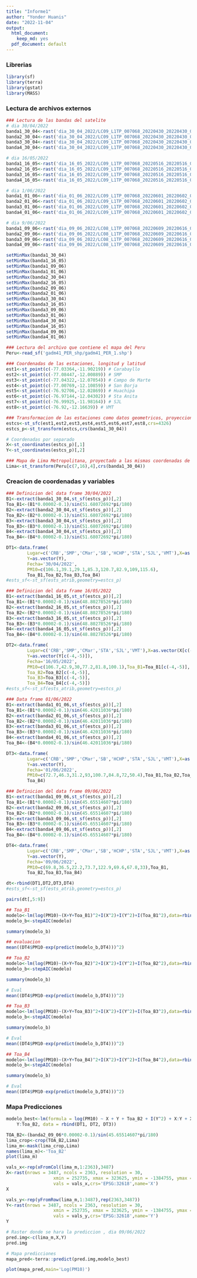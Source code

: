 ```yaml
---
title: "Informe1"
author: "Yonder Huanis"
date: "2022-11-04"
output:
  html_document: 
    keep_md: yes
  pdf_document: default
---
```

### Librerias
```r
library(sf)
library(terra)
library(gstat)
library(MASS)
```
### Lectura de archivos externos

```r

### Lectura de las bandas del satelite
# dia 30/04/2022
banda1_30_04<-rast('dia_30_04_2022/LC09_L1TP_007068_20220430_20220430_02_T1_B1.TIF')
banda2_30_04<-rast('dia_30_04_2022/LC09_L1TP_007068_20220430_20220430_02_T1_B2.TIF')
banda3_30_04<-rast('dia_30_04_2022/LC09_L1TP_007068_20220430_20220430_02_T1_B3.TIF')
banda4_30_04<-rast('dia_30_04_2022/LC09_L1TP_007068_20220430_20220430_02_T1_B4.TIF')

# dia 16/05/2022
banda1_16_05<-rast('dia_16_05_2022/LC09_L1TP_007068_20220516_20220516_02_T1_B1.TIF')
banda2_16_05<-rast('dia_16_05_2022/LC09_L1TP_007068_20220516_20220516_02_T1_B2.TIF')
banda3_16_05<-rast('dia_16_05_2022/LC09_L1TP_007068_20220516_20220516_02_T1_B3.TIF')
banda4_16_05<-rast('dia_16_05_2022/LC09_L1TP_007068_20220516_20220516_02_T1_B4.TIF')

# dia 1/06/2022
banda1_01_06<-rast('dia_01_06_2022/LC09_L1TP_007068_20220601_20220602_02_T1_B1.TIF')
banda2_01_06<-rast('dia_01_06_2022/LC09_L1TP_007068_20220601_20220602_02_T1_B2.TIF')
banda3_01_06<-rast('dia_01_06_2022/LC09_L1TP_007068_20220601_20220602_02_T1_B3.TIF')
banda4_01_06<-rast('dia_01_06_2022/LC09_L1TP_007068_20220601_20220602_02_T1_B4.TIF')

# dia 9/06/2022
banda1_09_06<-rast('dia_09_06_2022/LC08_L1TP_007068_20220609_20220616_02_T1_B1.TIF')
banda2_09_06<-rast('dia_09_06_2022/LC08_L1TP_007068_20220609_20220616_02_T1_B2.TIF')
banda3_09_06<-rast('dia_09_06_2022/LC08_L1TP_007068_20220609_20220616_02_T1_B3.TIF')
banda4_09_06<-rast('dia_09_06_2022/LC08_L1TP_007068_20220609_20220616_02_T1_B4.TIF')

setMinMax(banda1_30_04)
setMinMax(banda1_16_05)
setMinMax(banda1_09_06)
setMinMax(banda1_01_06)
setMinMax(banda2_30_04)
setMinMax(banda2_16_05)
setMinMax(banda2_09_06)
setMinMax(banda2_01_06)
setMinMax(banda3_30_04)
setMinMax(banda3_16_05)
setMinMax(banda3_09_06)
setMinMax(banda3_01_06)
setMinMax(banda4_30_04)
setMinMax(banda4_16_05)
setMinMax(banda4_09_06)
setMinMax(banda4_01_06)

### Lectura del archivo que contiene el mapa del Peru
Peru<-read_sf('gadm41_PER_shp/gadm41_PER_1.shp')

### Coordenadas de las estaciones, longitud y latitud
est1<-st_point(c(-77.03364,-11.90219)) # Carabayllo
est2<-st_point(c(-77.08447,-12.00889)) # SMP
est3<-st_point(c(-77.04322,-12.07054)) # Campo de Marte
est4<-st_point(c(-77.00769,-12.10859)) # San Borja
est5<-st_point(c(-76.92706,-12.02869)) # Huachipa
est6<-st_point(c(-76.97144,-12.04302)) # Sta Anita
est7<-st_point(c(-76.99925,-11.98164)) # SJL
est8<-st_point(c(-76.92,-12.16639)) # VMT

### Transformacion de las estaciones como datos geometricos, proyeccion de las coordendas
estcs<-st_sfc(est1,est2,est3,est4,est5,est6,est7,est8,crs=4326)
estcs_p<-st_transform(estcs,crs(banda1_30_04))

# Coordenadas por separado
X<-st_coordinates(estcs_p)[,1]
Y<-st_coordinates(estcs_p)[,2]

### Mapa de Lima Metropolitana, proyectado a las mismas coordenadas de los datos satelitales
Lima<-st_transform(Peru[c(7,16),4],crs(banda1_30_04))
```



### Creacion de coordenadas y variables

```r
### Definicion del data frame 30/04/2022
B1<-extract(banda1_30_04,st_sf(estcs_p))[,2]
Toa_B1<-(B1*0.00002-0.1)/sin(51.68072692*pi/180)
B2<-extract(banda2_30_04,st_sf(estcs_p))[,2]
Toa_B2<-(B2*0.00002-0.1)/sin(51.68072692*pi/180)
B3<-extract(banda3_30_04,st_sf(estcs_p))[,2]
Toa_B3<-(B3*0.00002-0.1)/sin(51.68072692*pi/180)
B4<-extract(banda4_30_04,st_sf(estcs_p))[,2]
Toa_B4<-(B4*0.00002-0.1)/sin(51.68072692*pi/180)

DT1<-data.frame(
        Lugar=c('CRB','SMP','CMar','SB','HCHP','STA','SJL','VMT'),X=as.vector(X),
        Y=as.vector(Y),
        Fecha='30/04/2022',
        PM10=c(106.1,39.1,29.1,85.3,120.7,82.9,109,115.6),
        Toa_B1,Toa_B2,Toa_B3,Toa_B4)
#ests_sf<-st_sf(ests_atrib,geometry=estcs_p)

### Definicion del data frame 16/05/2022
B1<-extract(banda1_16_05,st_sf(estcs_p))[,2]
Toa_B1<-(B1*0.00002-0.1)/sin(48.80278526*pi/180)
B2<-extract(banda2_16_05,st_sf(estcs_p))[,2]
Toa_B2<-(B2*0.00002-0.1)/sin(48.80278526*pi/180)
B3<-extract(banda3_16_05,st_sf(estcs_p))[,2]
Toa_B3<-(B3*0.00002-0.1)/sin(48.80278526*pi/180)
B4<-extract(banda4_16_05,st_sf(estcs_p))[,2]
Toa_B4<-(B4*0.00002-0.1)/sin(48.80278526*pi/180)

DT2<-data.frame(
        Lugar=c('CRB','SMP','CMar','STA','SJL','VMT'),X=as.vector(X[c(-4,-5)]),
        Y=as.vector(Y[c(-4,-5)]),
        Fecha='16/05/2022',
        PM10=c(106.7,42.9,30,77.2,81.8,100.1),Toa_B1=Toa_B1[c(-4,-5)],
        Toa_B2=Toa_B2[c(-4,-5)],
        Toa_B3=Toa_B3[c(-4,-5)],
        Toa_B4=Toa_B4[c(-4,-5)])
#ests_sf<-st_sf(ests_atrib,geometry=estcs_p)

### Data frame 01/06/2022
B1<-extract(banda1_01_06,st_sf(estcs_p))[,2]
Toa_B1<-(B1*0.00002-0.1)/sin(46.42011036*pi/180)
B2<-extract(banda2_01_06,st_sf(estcs_p))[,2]
Toa_B2<-(B2*0.00002-0.1)/sin(46.42011036*pi/180)
B3<-extract(banda3_01_06,st_sf(estcs_p))[,2]
Toa_B3<-(B3*0.00002-0.1)/sin(46.42011036*pi/180)
B4<-extract(banda4_01_06,st_sf(estcs_p))[,2]
Toa_B4<-(B4*0.00002-0.1)/sin(46.42011036*pi/180)

DT3<-data.frame(
        Lugar=c('CRB','SMP','CMar','SB','HCHP','STA','SJL','VMT'),X=as.vector(X),
        Y=as.vector(Y),
        Fecha='01/06/2022',
        PM10=c(72.7,46.3,31.2,93,100.7,84.8,72,50.4),Toa_B1,Toa_B2,Toa_B3,
        Toa_B4)

### Definicion del data frame 09/06/2022
B1<-extract(banda1_09_06,st_sf(estcs_p))[,2]
Toa_B1<-(B1*0.00002-0.1)/sin(45.65514607*pi/180)
B2<-extract(banda2_09_06,st_sf(estcs_p))[,2]
Toa_B2<-(B2*0.00002-0.1)/sin(45.65514607*pi/180)
B3<-extract(banda3_09_06,st_sf(estcs_p))[,2]
Toa_B3<-(B3*0.00002-0.1)/sin(45.65514607*pi/180)
B4<-extract(banda4_09_06,st_sf(estcs_p))[,2]
Toa_B4<-(B4*0.00002-0.1)/sin(45.65514607*pi/180)

DT4<-data.frame(
        Lugar=c('CRB','SMP','CMar','SB','HCHP','STA','SJL','VMT'),X=as.vector(X),
        Y=as.vector(Y),
        Fecha='09/06/2022',
        PM10=c(69.8,36.5,22.2,73.7,122.9,69.6,67.8,33),Toa_B1,
        Toa_B2,Toa_B3,Toa_B4)

dt<-rbind(DT1,DT2,DT3,DT4)
#ests_sf<-st_sf(ests_atrib,geometry=estcs_p)

```

```r
pairs(dt[,5:9])
```

```r
## Toa_B1
modelo<-lm(log(PM10)~(X+Y+Toa_B1)^2+I(X^2)+I(Y^2)+I(Toa_B1^2),data=rbind(DT1,DT2,DT3))
modelo_b<-stepAIC(modelo)

summary(modelo_b)

## evaluacion
mean((DT4$PM10-exp(predict(modelo_b,DT4)))^2)
```

```r
## Toa_B2
modelo<-lm(log(PM10)~(X+Y+Toa_B2)^2+I(X^2)+I(Y^2)+I(Toa_B2^2),data=rbind(DT1,DT2,DT3))
modelo_b<-stepAIC(modelo)

summary(modelo_b)

# Eval
mean((DT4$PM10-exp(predict(modelo_b,DT4)))^2)
```

```r
## Toa_B3
modelo<-lm(log(PM10)~(X+Y+Toa_B3)^2+I(X^2)+I(Y^2)+I(Toa_B3^2),data=rbind(DT1,DT2,DT3))
modelo_b<-stepAIC(modelo)

summary(modelo_b)

# Eval
mean((DT4$PM10-exp(predict(modelo_b,DT4)))^2)
```

```r
## Toa_B4
modelo<-lm(log(PM10)~(X+Y+Toa_B4)^2+I(X^2)+I(Y^2)+I(Toa_B4^2),data=rbind(DT1,DT2,DT3))
modelo_b<-stepAIC(modelo)

summary(modelo_b)

# Eval
mean((DT4$PM10-exp(predict(modelo_b,DT4)))^2)
```

### Mapa Predicciones

```r
modelo_best<-lm(formula = log(PM10) ~ X + Y + Toa_B2 + I(Y^2) + X:Y + X:Toa_B2 + 
    Y:Toa_B2, data = rbind(DT1, DT2, DT3))
```

```r
TOA_B2<-(banda2_09_06*0.00002-0.1)/sin(45.65514607*pi/180)
lima_crop<-crop(TOA_B2,Lima)
lima_m<-mask(lima_crop,Lima)
names(lima_m)<-'Toa_B2'
plot(lima_m)
```

```r
vals_x<-rep(xFromCol(lima_m,1:2363),3487)
X<-rast(nrows = 3487, ncols = 2363, resolution = 30, 
                  xmin = 252735, xmax = 323625, ymin = -1384755, ymax = -1280145,
                  vals = vals_x,crs='EPSG:32618',name='X')
X
```

```r
vals_y<-rep(yFromRow(lima_m,1:3487),rep(2363,3487))
Y<-rast(nrows = 3487, ncols = 2363, resolution = 30, 
                  xmin = 252735, xmax = 323625, ymin = -1384755, ymax = -1280145,
                  vals = vals_y,crs='EPSG:32618',name='Y')
Y
```

```r
# Raster donde se hara la prediccion , dia 09/06/2022
pred.img<-c(lima_m,X,Y)
pred.img
```

```r
# Mapa predicciones
mapa_pred<-terra::predict(pred.img,modelo_best)
```

```r
plot(mapa_pred,main='Log(PM10)')
```